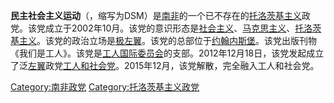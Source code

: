 {{for|尼日利亚的托派组织|民主社会主义运动 (尼日利亚)}}
{{unreferenced|time=2019-07-23T06:32:31+00:00}}
'''民主社会主义运动'''（{{lang-en|Democratic Socialist Movement}}，缩写为DSM）是[[南非|南非]]的一个已不存在的[[托洛茨基主义|托洛茨基主义]]政党。该党成立于2002年10月。该党的意识形态是[[社会主义|社会主义]]、[[马克思主义|马克思主义]]、[[托洛茨基主义|托洛茨基主义]]。该党的政治立场是[[极左翼|极左翼]]。该党的总部位于[[约翰内斯堡|约翰内斯堡]]。该党出版刊物《我们是工人》。该党是[[工人国际委员会|工人国际委员会]]的支部。2012年12月18日，该党发起成立了泛[[左翼|左翼]]政党[[工人和社会党|工人和社会党]]。2015年12月，该党解散，完全融入工人和社会党。

[[Category:南非政党|Category:南非政党]]
[[Category:托洛茨基主义政党|Category:托洛茨基主义政党]]